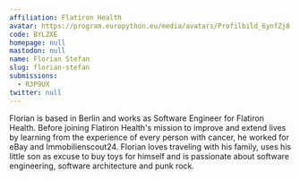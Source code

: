 ```yaml
---
affiliation: Flatiron Health
avatar: https://program.europython.eu/media/avatars/Profilbild_6ynfZj8.jpg
code: BYLZXE
homepage: null
mastodon: null
name: Florian Stefan
slug: florian-stefan
submissions:
  - R3P9UX
twitter: null
---
```


Florian is based in Berlin and works as Software Engineer for Flatiron Health.
Before joining Flatiron Health's mission to improve and extend lives by learning
from the experience of every person with cancer, he worked for eBay and
Immobilienscout24. Florian loves traveling with his family, uses his little son
as excuse to buy toys for himself and is passionate about software engineering,
software architecture and punk rock.
